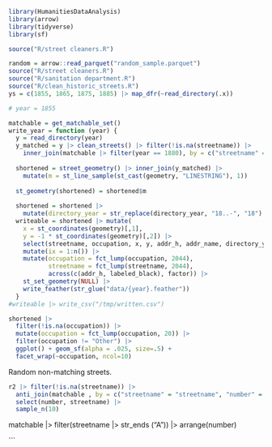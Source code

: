 

```r
library(HumanitiesDataAnalysis)
library(arrow)
library(tidyverse)
library(sf)


```

```R

source("R/street cleaners.R")

```

```r
random = arrow::read_parquet("random_sample.parquet")
source("R/street cleaners.R")
source("R/sanitation department.R")
source("R/clean_historic_streets.R")
ys = c(1855, 1865, 1875, 1885) |> map_dfr(~read_directory(.x))

# year = 1855

matchable = get_matchable_set()
write_year = function (year) {
  y = read_directory(year)
  y_matched = y |> clean_streets() |> filter(!is.na(streetname)) |> 
    inner_join(matchable |> filter(year == 1880), by = c("streetname" = "streetname", "number" = "number"))
  
  shortened = street_geometry() |> inner_join(y_matched) |> 
    mutate(m = st_line_sample(st_cast(geometry, "LINESTRING"), 1))
  
  st_geometry(shortened) = shortened$m
  
  shortened = shortened |>
    mutate(directory_year = str_replace(directory_year, "18..-", "18") |> as.numeric())
  writeable = shortened |> mutate(
    x = st_coordinates(geometry)[,1],
    y = -1 * st_coordinates(geometry)[,2]) |>
    select(streetname, occupation, x, y, addr_h, addr_name, directory_year, labeled_black, name) |> sample_frac(1) |>
    mutate(ix = 1:n()) |>
    mutate(occupation = fct_lump(occupation, 2044),
           streetname = fct_lump(streetname, 2044),
           across(c(addr_h, labeled_black), factor)) |>
    st_set_geometry(NULL) |>
    write_feather(str_glue("data/{year}.feather"))
  }
#writeable |> write_csv("/tmp/written.csv")

shortened |>
  filter(!is.na(occupation)) |> 
  mutate(occupation = fct_lump(occupation, 20)) |>
  filter(occupation != "Other") |>
  ggplot() + geom_sf(alpha = .025, size=.5) +
  facet_wrap(~occupation, ncol=10)
```

Random non-matching streets.
```r
r2 |> filter(!is.na(streetname)) |>
  anti_join(matchable , by = c("streetname" = "streetname", "number" = "number")) |>
  select(number, streetname) |>
  sample_n(10)
```
matchable |> filter(streetname |> str_ends ("A")) |> arrange(number)




```

